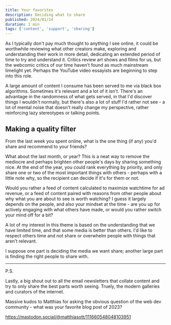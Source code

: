 ```yaml
---
title: Your favorites
description: Deciding what to share
published: 2024/01/14
duration: 1 min
tags: ['content', 'support', 'sharing']
---
```


As I typically don't pay much thought to anything I see online, it could be worthwhile reviewing what other creators make, exploring and understanding their work in more detail, dedicating an extended period of time to try and understand it. Critics review art shows and films for us, but the webcomic critics of our time haven't found as much mainstream limelight yet. Perhaps the YouTube video essayists are beginning to step into this role.

A large amount of content I consume has been served to me via black box algorithms. Sometimes it's relevant and a lot of it isn't. There's an advantage in the randomness of what gets served, in that I'd discover things I wouldn't normally, but there's also a lot of stuff I'd rather not see - a lot of mental noise that doesn't really change my perspective, rather reinforcing lazy stereotypes or talking points.

## Making a quality filter

From the last week you spent online, what is the one thing (if any) you'd share and recommend to your friends?

What about the last month, or year? This is a neat way to remove the mediocre and perhaps brighten other people's days by sharing something nice. At the end of the year, you could rank everything by priority, and only share one or two of the most important things with others - perhaps with a little note why, so the recipient can decide if it's for them or not.

Would you rather a feed of content calculated to maximize watchtime for ad revenue, or a feed of content paired with reasons from other people about why what you are about to see is worth watching? I guess it largely depends on the people, and also your mindset at the time - are you up for actively engaging with what others have made, or would you rather switch your mind off for a bit?

A lot of my interest in this theme is based on the understanding that we have limited time, and that some media is better than others. I'd like to respect others time and not share or overwhelm people with things that aren't relevant.

I suppose one part is deciding the media we want share; another large part is finding the right people to share with.

---

P.S.

Lastly, a big shout out to all the email newsletters that collate content and try to only share the best parts worth seeing. Truely, the modern galleries and curators of the internet.

Massive kudos to Matthias for asking the obvious question of the web dev community - what was your favorite blog post of 2023?

https://mastodon.social/@matthiasott/111660548048103951

